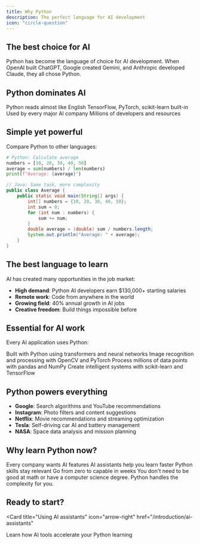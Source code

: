 ```yaml
---
title: Why Python
description: The perfect language for AI development
icon: "circle-question"
---
```


## The best choice for AI

Python has become the language of choice for AI development. When OpenAI built ChatGPT, Google created Gemini, and Anthropic developed Claude, they all chose Python.

## Python dominates AI

<CardGroup cols={2}>
  <Card title="Easiest to learn" icon="book-open">
    Python reads almost like English
  </Card>
  <Card title="AI libraries" icon="cube">
    TensorFlow, PyTorch, scikit-learn built-in
  </Card>
  <Card title="Industry standard" icon="building">
    Used by every major AI company
  </Card>
  <Card title="Huge community" icon="users">
    Millions of developers and resources
  </Card>
</CardGroup>

## Simple yet powerful

Compare Python to other languages:

```python
# Python: Calculate average
numbers = [10, 20, 30, 40, 50]
average = sum(numbers) / len(numbers)
print(f"Average: {average}")
```

```java
// Java: Same task, more complexity
public class Average {
    public static void main(String[] args) {
        int[] numbers = {10, 20, 30, 40, 50};
        int sum = 0;
        for (int num : numbers) {
            sum += num;
        }
        double average = (double) sum / numbers.length;
        System.out.println("Average: " + average);
    }
}
```

## The best language to learn

AI has created many opportunities in the job market:

- **High demand**: Python AI developers earn $130,000+ starting salaries
- **Remote work**: Code from anywhere in the world
- **Growing field**: 40% annual growth in AI jobs
- **Creative freedom**: Build things impossible before

## Essential for AI work

Every AI application uses Python:

<AccordionGroup>
  <Accordion title="Language models (ChatGPT, Claude)" icon="comments">
    Built with Python using transformers and neural networks
  </Accordion>
  <Accordion title="Computer vision (Tesla Autopilot)" icon="eye">
    Image recognition and processing with OpenCV and PyTorch
  </Accordion>
  <Accordion title="Data analysis (Netflix recommendations)" icon="chart-bar">
    Process millions of data points with pandas and NumPy
  </Accordion>
  <Accordion title="Machine learning (Spotify playlists)" icon="brain">
    Create intelligent systems with scikit-learn and TensorFlow
  </Accordion>
</AccordionGroup>

## Python powers everything

- **Google**: Search algorithms and YouTube recommendations
- **Instagram**: Photo filters and content suggestions
- **Netflix**: Movie recommendations and streaming optimization
- **Tesla**: Self-driving car AI and battery management
- **NASA**: Space data analysis and mission planning

## Why learn Python now?

<Steps>
  <Step title="AI is everywhere">
    Every company wants AI features
  </Step>
  <Step title="Better tools">
    AI assistants help you learn faster
  </Step>
  <Step title="Job security">
    Python skills stay relevant
  </Step>
  <Step title="Start today">
    Go from zero to capable in weeks
  </Step>
</Steps>

<Note>
  You don't need to be good at math or have a computer science degree. Python handles the complexity for you.
</Note>

## Ready to start?

<Card
  title="Using AI assistants"
  icon="arrow-right"
  href="/introduction/ai-assistants"
>
  Learn how AI tools accelerate your Python learning
</Card>